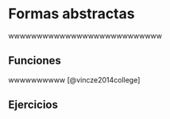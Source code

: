 # Formas abstractas


wwwwwwwwwwwwwwwwwwwwwwwwwww


## Funciones

wwwwwwwwww\index{wwwwwwww} [@vincze2014college]

## Ejercicios

